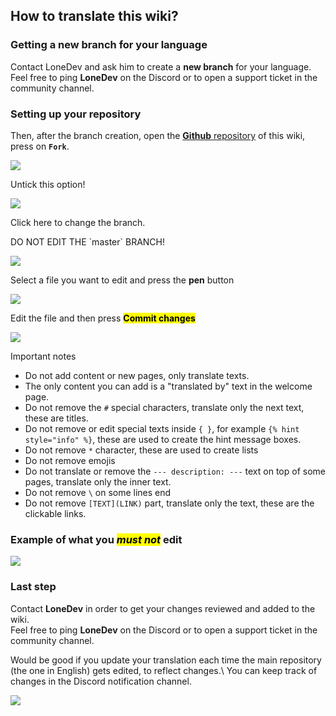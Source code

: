 
## How to translate this wiki?

### Getting a new branch for your language

Contact LoneDev and ask him to create a **new branch** for your language.\
Feel free to ping **LoneDev** on the Discord or to open a support ticket in the community channel.

### Setting up your repository

Then, after the branch creation, open the [**Github** repository](https://github.com/LoneDev6/Wiki-ItemsAdder) of this wiki, press on **`Fork`**.

![](</assets/images/image (214).png>)

Untick this option!

<img src="/assets/images/image (174).png" />

Click here to change the branch.


<Warning>
DO NOT EDIT THE `master` BRANCH!
</Warning>


![](</assets/images/image (97).png>)

Select a file you want to edit and press the **pen** button

![](</assets/images/image (139).png>)

Edit the file and then press <mark>**Commit changes**</mark>

![](</assets/images/image (159).png>)


<Warning>
Important notes

* Do not add content or new pages, only translate texts.
* The only content you can add is a "translated by" text in the welcome page.
* Do not remove the `#` special characters, translate only the next text, these are titles.
* Do not remove or edit special texts inside `{ }`, for example `{% hint style="info" %}`, these are used to create the hint message boxes.
* Do not remove `*` character, these are used to create lists
* Do not remove emojis
* Do not translate or remove the `--- description: ---` text on top of some pages, translate only the inner text.
* Do not remove `\` on some lines end
* Do not remove `[TEXT](LINK)` part, translate only the text, these are the clickable links.
</Warning>


### Example of what you _<mark>must not</mark>_ edit

![](</assets/images/image (125).png>)

### Last step

Contact **LoneDev** in order to get your changes reviewed and added to the wiki.\
Feel free to ping **LoneDev** on the Discord or to open a support ticket in the community channel.


<Note>
Would be good if you update your translation each time the main repository (the one in English) gets edited, to reflect changes.\
You can keep track of changes in the Discord notification channel.

![](</assets/images/image (185).png>)
</Note>